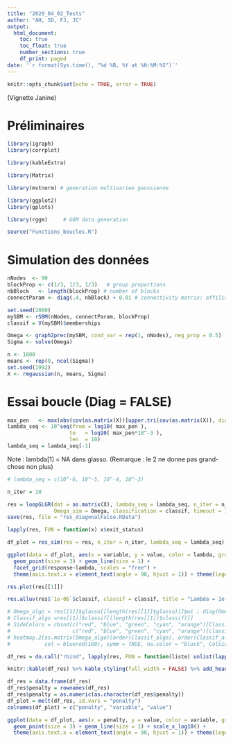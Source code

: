 ```yaml
---
title: "2020_04_02_Tests"
author: "AH, SD, FJ, JC"
output:
  html_document:
    toc: true
    toc_float: true
    number_sections: true
    df_print: paged
date: '`r format(Sys.time(), "%d %B, %Y at %H:%M:%S")`'
---
```


```r
knitr::opts_chunk$set(echo = TRUE, error = TRUE)
```

(Vignette Janine)

# Préliminaires

```r
library(igraph)
library(corrplot)

library(kableExtra)

library(Matrix)

library(mvtnorm) # generation multivariee gaussienne

library(ggplot2)
library(gplots)

library(rggm)     # GGM data generation
```

```r
source("Functions_boucles.R")
```

# Simulation des données

```r
nNodes  <- 90
blockProp <- c(1/3, 1/3, 1/3)   # group proportions
nbBlock   <- length(blockProp) # number of blocks
connectParam <- diag(.4, nbBlock) + 0.01 # connectivity matrix: affiliation network
```

```r
set.seed(2000)
mySBM <- rSBM(nNodes, connectParam, blockProp)
classif = V(mySBM)$memberships
```

```r
Omega <- graph2prec(mySBM, cond_var = rep(1, nNodes), neg_prop = 0.5)
Sigma <- solve(Omega)
```

```r
n <- 1000
means <- rep(0, ncol(Sigma))
set.seed(1992)
X <- rmgaussian(n, means, Sigma)
```

# Essai boucle (Diag = FALSE)

```r
max_pen   <- max(abs(cov(as.matrix(X))[upper.tri(cov(as.matrix(X)), diag = FALSE)]))
lambda_seq <- 10^seq(from = log10( max_pen ),
                    to   = log10( max_pen*10^-3 ),
                    len  = 10)
lambda_seq = lambda_seq[-1]
```

Note : lambda[1] = NA dans glasso. (Remarque : le 2 ne donne pas grand-chose non plus)

```r
# lambda_seq = c(10^-6, 10^-5, 10^-4, 10^-3)
```

```r
n_iter = 10
```

```r
res = loopGLGR(dat = as.matrix(X), lambda_seq = lambda_seq, n_iter = n_iter, 
               Omega_sim = Omega, classification = classif, timeout = 180, diagonal = FALSE, min_pen = 0)
save(res, file = "res_diagonalFalse.RData")
```

```r
lapply(res, FUN = function(x) x$exit_status)
```

```r
df_plot = res_sim(res = res, n_iter = n_iter, lambda_seq = lambda_seq)
```

```r
ggplot(data = df_plot, aes(x = variable, y = value, color = lambda, group = lambda)) +
  geom_point(size = 3) + geom_line(size = 1) +
  facet_grid(response~lambda, scales = "free") +
  theme(axis.text.x = element_text(angle = 90, hjust = 1)) + theme(legend.position="none", text = element_text(size = 20))
```

```r
res.plot(res[[1]])
```

```r
res.alluv(res$`1e-06`$classif, classif = classif, title = "Lambda = 1e-06")
```

```r
# Omega_algo = res[[1]]$glasso[[length(res[[1]]$glasso)]]$wi ; diag(Omega_algo) = NA
# Classif_algo =res[[1]]$classif[[length(res[[1]]$classif)]]
# SideColors = cbind(c("red", "blue", "green", "cyan", "orange")[Classif_algo],
#                    c("red", "blue", "green", "cyan", "orange")[classif])
# heatmap.2(as.matrix(Omega_algo)[order(Classif_algo), order(Classif_algo)], dendrogram = "none", Rowv = FALSE, Colv = FALSE, trace="none",
#           col = bluered(100), symm = TRUE, na.color = "black", ColSideColors = SideColors[order(Classif_algo),1], RowSideColors = SideColors[order(Classif_algo),1])
```

```r
df_res = do.call("rbind", lapply(res, FUN = function(liste) unlist(lapply(liste[names(liste)%in%c("logLik", "AIC", "BIC")], FUN = function(liste2) max(unlist(liste2))))))
```

```r
knitr::kable(df_res) %>% kable_styling(full_width = FALSE) %>% add_header_above(c("Diagonal = FALSE" = (ncol(df_res)+1)))
```

```r
df_res = data.frame(df_res)
df_res$penalty = rownames(df_res)
df_res$penalty = as.numeric(as.character(df_res$penalty))
df_plot = melt(df_res, id.vars = "penalty")
colnames(df_plot) = c("penalty", "variable", "value")
```

```r
ggplot(data = df_plot, aes(x = penalty, y = value, color = variable, group = variable)) +
  geom_point(size = 3) + geom_line(size = 1) + scale_x_log10() +
  theme(axis.text.x = element_text(angle = 90, hjust = 1)) + theme(legend.position="none", text = element_text(size = 20))
```

